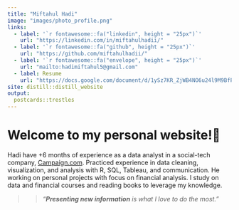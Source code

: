 ```yaml
---
title: "Miftahul Hadi"
image: "images/photo_profile.png"
links:
  - label: '`r fontawesome::fa("linkedin", height = "25px")`'
    url: "https://linkedin.com/in/miftahulhadii/"
  - label: '`r fontawesome::fa("github", height = "25px")`'
    url: "https://github.com/miftahulhadii/"
  - label: '`r fontawesome::fa("envelope", height = "25px")`'
    url: "mailto:hadimiftahul5@gmail.com"
  - label: Resume
    url: "https://docs.google.com/document/d/1ySz7KR_ZjWB4NO6u24l9M9BfP6VDiU8m/edit?usp=sharing&ouid=104673057248975950615&rtpof=true&sd=true"
site: distill::distill_website
output:
  postcards::trestles
---
```


# Welcome to my personal website!🤚

Hadi have +6 months of experience as a data analyst in a social-tech company, [Campaign.com](https://www.campaign.com/). Practiced experience in data cleaning, visualization, and analysis with R, SQL, Tableau, and communication. He working on personal projects with focus on financial analysis. I study on data and financial courses and reading books to leverage my knowledge.

>> *"**Presenting new information** is what I love to do the most."*